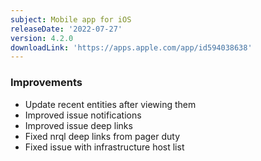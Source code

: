 ```yaml
---
subject: Mobile app for iOS
releaseDate: '2022-07-27'
version: 4.2.0
downloadLink: 'https://apps.apple.com/app/id594038638'
---
```


### Improvements

* Update recent entities after viewing them 
* Improved issue notifications
* Improved issue deep links
* Fixed nrql deep links from pager duty
* Fixed issue with infrastructure host list
